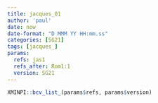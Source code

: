 ```yaml
---
title: jacques_01
author: 'paul'
date: now
date-format: "D MMM YY HH:mm.ss"
categories: [SG21]
tags: [jacques_]
params:
  refs: jas1
  refs_after: Rom1:1
  version: SG21
---
```


```r
XMINPI::bcv_list_(params$refs, params$version)
```

